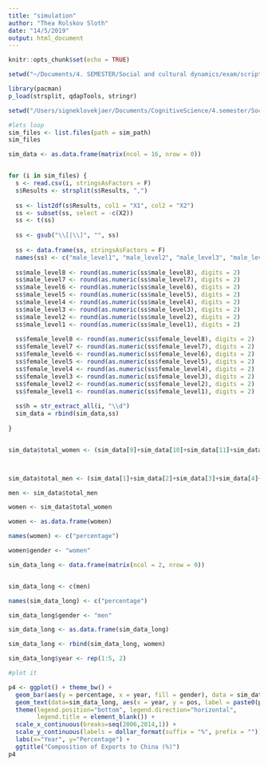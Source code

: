 ```yaml
---
title: "simulation"
author: "Thea Rolskov Sloth"
date: "14/5/2019"
output: html_document
---
```


```r
knitr::opts_chunk$set(echo = TRUE)
```

```r
setwd("~/Documents/4. SEMESTER/Social and cultural dynamics/exam/script")

library(pacman)
p_load(strsplit, qdapTools, stringr)
```


```r

setwd("/Users/signeklovekjaer/Documents/CognitiveScience/4.semester/Social_and_cultural_dynamics_in_cognition/Exam/SocKultExam/Simulation_data/")

#lets loop
sim_files <- list.files(path = sim_path)
sim_files

sim_data <- as.data.frame(matrix(ncol = 16, nrow = 0))


for (i in sim_files) {
  s <- read.csv(i, stringsAsFactors = F)
  s$Results <- strsplit(s$Results, ",")
  
  ss <- list2df(s$Results, col1 = "X1", col2 = "X2")
  ss <- subset(ss, select = -c(X2))
  ss <- t(ss)
  
  ss <- gsub("\\[|\\]", "", ss)
  
  ss <- data.frame(ss, stringsAsFactors = F)
  names(ss) <- c("male_level1", "male_level2", "male_level3", "male_level4", "male_level5", "male_level6", "male_level7", "male_level8","female_level1", "female_level2", "female_level3", "female_level4", "female_level5", "female_level6", "female_level7", "female_level8")
  
  ss$male_level8 <- round(as.numeric(ss$male_level8), digits = 2)
  ss$male_level7 <- round(as.numeric(ss$male_level7), digits = 2)
  ss$male_level6 <- round(as.numeric(ss$male_level6), digits = 2)
  ss$male_level5 <- round(as.numeric(ss$male_level5), digits = 2)
  ss$male_level4 <- round(as.numeric(ss$male_level4), digits = 2)
  ss$male_level3 <- round(as.numeric(ss$male_level3), digits = 2)
  ss$male_level2 <- round(as.numeric(ss$male_level2), digits = 2)
  ss$male_level1 <- round(as.numeric(ss$male_level1), digits = 2)
  
  ss$female_level8 <- round(as.numeric(ss$female_level8), digits = 2)
  ss$female_level7 <- round(as.numeric(ss$female_level7), digits = 2)
  ss$female_level6 <- round(as.numeric(ss$female_level6), digits = 2)
  ss$female_level5 <- round(as.numeric(ss$female_level5), digits = 2)
  ss$female_level4 <- round(as.numeric(ss$female_level4), digits = 2)
  ss$female_level3 <- round(as.numeric(ss$female_level3), digits = 2)
  ss$female_level2 <- round(as.numeric(ss$female_level2), digits = 2)
  ss$female_level1 <- round(as.numeric(ss$female_level1), digits = 2)
  
  ss$h = str_extract_all(i, "\\d")
  sim_data = rbind(sim_data,ss)
  
}


sim_data$total_women <- (sim_data[9]+sim_data[10]+sim_data[11]+sim_data[12]+sim_data[13]+sim_data[14]+sim_data[15]+sim_data[16])/8 



sim_data$total_men <- (sim_data[1]+sim_data[2]+sim_data[3]+sim_data[4]+sim_data[5]+sim_data[6]+sim_data[7]+sim_data[8])/8 

men <- sim_data$total_men

women <- sim_data$total_women

women <- as.data.frame(women)

names(women) <- c("percentage")

women$gender <- "women"

sim_data_long <- data.frame(matrix(ncol = 2, nrow = 0))


sim_data_long <- c(men) 

names(sim_data_long) <- c("percentage")

sim_data_long$gender <- "men"

sim_data_long <- as.data.frame(sim_data_long)

sim_data_long <- rbind(sim_data_long, women)

sim_data_long$year <- rep(1:5, 2)

```


```r
#plot it 

p4 <- ggplot() + theme_bw() +
  geom_bar(aes(y = percentage, x = year, fill = gender), data = sim_data_long, stat="identity") +
  geom_text(data=sim_data_long, aes(x = year, y = pos, label = paste0(percentage,"%")), size=4) +
  theme(legend.position="bottom", legend.direction="horizontal",
        legend.title = element_blank()) +
  scale_x_continuous(breaks=seq(2006,2014,1)) +
  scale_y_continuous(labels = dollar_format(suffix = "%", prefix = "")) +
  labs(x="Year", y="Percentage") +
  ggtitle("Composition of Exports to China (%)")
p4


```




